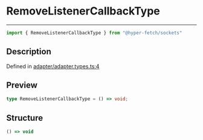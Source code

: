 

# RemoveListenerCallbackType

<div class="api-docs__separator" data-reactroot="">

---

</div><div class="api-docs__import" data-reactroot="">

```ts
import { RemoveListenerCallbackType } from "@hyper-fetch/sockets"
```

</div><div class="api-docs__section">

## Description

</div><div class="api-docs__description"><span class="api-docs__do-not-parse">



</span></div><p class="api-docs__definition">

Defined in [adapter/adapter.types.ts:4](https://github.com/BetterTyped/hyper-fetch/blob/c3e2c45/packages/sockets/src/adapter/adapter.types.ts#L4)

</p><div class="api-docs__section">

## Preview

</div><div class="api-docs__preview type single">

```ts
type RemoveListenerCallbackType = () => void;
```

</div><div class="api-docs__section">

## Structure

</div><div class="api-docs__returns">

```ts
() => void
```

</div>